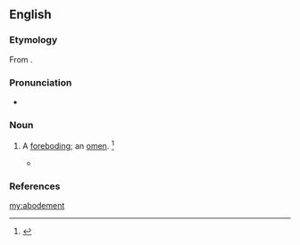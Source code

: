 ==English==

===Etymology===
From {{suffix|abode|ment|lang=en}}.

===Pronunciation===
* {{a|US}} {{IPA|/əˈboʊd.mn̩t/|lang=en}}

===Noun===
{{en-noun}}

# {{lb|en|obsolete}} A [[foreboding]]; an [[omen]]. {{defdate|Attested from the late 16<sup>th</sup> century to the mid 17<sup>th</sup> century.}}<ref name=SOED>{{R:SOED5|page=6}}</ref>
#* {{quote-book|author={{w|Shakespeare}}|title=Henry VI, Part III|section=IV-vii|year=1591|passage='''Abodements''' must not now affright us.}}

===References===
<references/>

[[my:abodement]]